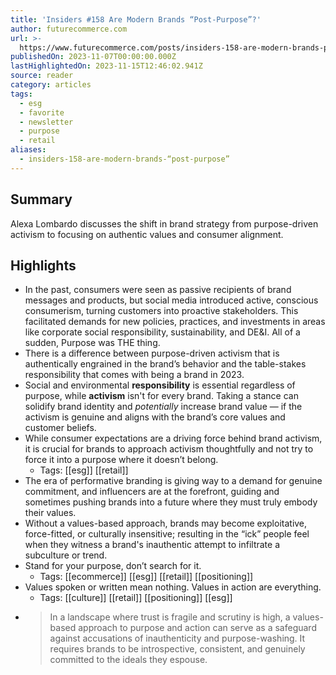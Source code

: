 ```yaml
---
title: 'Insiders #158 Are Modern Brands “Post-Purpose”?'
author: futurecommerce.com
url: >-
  https://www.futurecommerce.com/posts/insiders-158-are-modern-brands-post-purpose
publishedOn: 2023-11-07T00:00:00.000Z
lastHighlightedOn: 2023-11-15T12:46:02.941Z
source: reader
category: articles
tags:
  - esg
  - favorite
  - newsletter
  - purpose
  - retail
aliases:
  - insiders-158-are-modern-brands-“post-purpose”
---
```

## Summary

Alexa Lombardo discusses the shift in brand strategy from purpose-driven activism to focusing on authentic values and consumer alignment.

## Highlights
- In the past, consumers were seen as passive recipients of brand messages and products, but social media introduced active, conscious consumerism, turning customers into proactive stakeholders. This facilitated demands for new policies, practices, and investments in areas like corporate social responsibility, sustainability, and DE&I. All of a sudden, Purpose was THE thing.
- There is a difference between purpose-driven activism that is authentically engrained in the brand’s behavior and the table-stakes responsibility that comes with being a brand in 2023.
- Social and environmental **responsibility** is essential regardless of purpose, while **activism** isn't for every brand. Taking a stance can solidify brand identity and *potentially* increase brand value — if the activism is genuine and aligns with the brand’s core values and customer beliefs.
- While consumer expectations are a driving force behind brand activism, it is crucial for brands to approach activism thoughtfully and not try to force it into a purpose where it doesn’t belong.
    - Tags: [[esg]] [[retail]] 
- The era of performative branding is giving way to a demand for genuine commitment, and influencers are at the forefront, guiding and sometimes pushing brands into a future where they must truly embody their values.
- Without a values-based approach, brands may become exploitative, force-fitted, or culturally insensitive; resulting in the “ick” people feel when they witness a brand's inauthentic attempt to infiltrate a subculture or trend.
- Stand for your purpose, don’t search for it.
    - Tags: [[ecommerce]] [[esg]] [[retail]] [[positioning]] 
- Values spoken or written mean nothing. Values in action are everything.
    - Tags: [[culture]] [[retail]] [[positioning]] [[esg]] 
- > In a landscape where trust is fragile and scrutiny is high, a values-based approach to purpose and action can serve as a safeguard against accusations of inauthenticity and purpose-washing. It requires brands to be introspective, consistent, and genuinely committed to the ideals they espouse.
